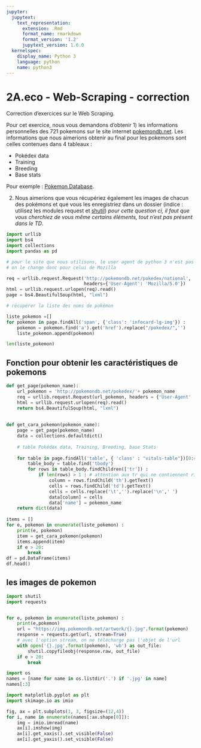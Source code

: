 ```yaml
---
jupyter:
  jupytext:
    text_representation:
      extension: .Rmd
      format_name: rmarkdown
      format_version: '1.2'
      jupytext_version: 1.6.0
  kernelspec:
    display_name: Python 3
    language: python
    name: python3
---
```


# 2A.eco - Web-Scraping - correction

Correction d'exercices sur le Web Scraping.


Pour cet exercice, nous vous demandons d'obtenir 1) les informations personnelles des 721 pokemons sur le site internet [pokemondb.net](http://pokemondb.net/pokedex/national). Les informations que nous aimerions obtenir au final pour les pokemons sont celles contenues dans 4 tableaux :

- Pokédex data
- Training
- Breeding
- Base stats

Pour exemple : [Pokemon Database](http://pokemondb.net/pokedex/nincada).

2) Nous aimerions que vous récupériez également les images de chacun des pokémons et que vous les enregistriez dans un dossier  (indice : utilisez les modules request et [shutil](https://docs.python.org/3/library/shutil.html))
_pour cette question ci, il faut que vous cherchiez de vous même certains éléments, tout n'est pas présent dans le TD_.

```python
import urllib
import bs4
import collections
import pandas as pd

# pour le site que nous utilisons, le user agent de python 3 n'est pas  bien passé :
# on le change donc pour celui de Mozilla

req = urllib.request.Request('http://pokemondb.net/pokedex/national', 
                             headers={'User-Agent': 'Mozilla/5.0'})
html = urllib.request.urlopen(req).read()
page = bs4.BeautifulSoup(html, "lxml")

# récupérer la liste des noms de pokémon

liste_pokemon =[]
for pokemon in page.findAll('span', {'class': 'infocard-lg-img'}) : 
    pokemon = pokemon.find('a').get('href').replace("/pokedex/",'')
    liste_pokemon.append(pokemon)
```

```python
len(liste_pokemon)
```

## Fonction pour obtenir les caractéristiques de pokemons

```python
def get_page(pokemon_name):
    url_pokemon = 'http://pokemondb.net/pokedex/'+ pokemon_name
    req = urllib.request.Request(url_pokemon, headers = {'User-Agent' : 'Mozilla/5.0'})
    html = urllib.request.urlopen(req).read()
    return bs4.BeautifulSoup(html, "lxml")
     
    
def get_cara_pokemon(pokemon_name):
    page = get_page(pokemon_name)
    data = collections.defaultdict()
    
    # table Pokédex data, Training, Breeding, base Stats
    
    for table in page.findAll('table', { 'class' : "vitals-table"})[0:4] :
        table_body = table.find('tbody')
        for rows in table_body.findChildren(['tr']) : 
            if len(rows) > 1 : # attention aux tr qui ne contiennent rien
                column = rows.findChild('th').getText()
                cells = rows.findChild('td').getText()
                cells = cells.replace('\t','').replace('\n',' ')
                data[column] = cells
                data['name'] = pokemon_name
    return dict(data)
       
items = []       
for e, pokemon in enumerate(liste_pokemon) : 
    print(e, pokemon)
    item = get_cara_pokemon(pokemon)       
    items.append(item)
    if e > 20:
        break
df = pd.DataFrame(items)
df.head()
```

## les images de pokemon

```python
import shutil
import requests


for e, pokemon in enumerate(liste_pokemon) : 
    print(e,pokemon)
    url = "https://img.pokemondb.net/artwork/{}.jpg".format(pokemon)
    response = requests.get(url, stream=True)
    # avec l'option stream, on ne télécharge pas l'objet de l'url
    with open('{}.jpg'.format(pokemon), 'wb') as out_file:
        shutil.copyfileobj(response.raw, out_file)
    if e > 20:
        break        
```

```python
import os
names = [name for name in os.listdir('.') if '.jpg' in name]
names[:3]
```

```python
import matplotlib.pyplot as plt
import skimage.io as imio

fig, ax = plt.subplots(1, 3, figsize=(12,4))
for i, name in enumerate(names[:ax.shape[0]]):
    img = imio.imread(name)
    ax[i].imshow(img)
    ax[i].get_xaxis().set_visible(False)
    ax[i].get_yaxis().set_visible(False)
```

```python

```

